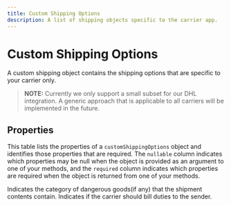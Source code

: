 ```yaml
---
title: Custom Shipping Options
description: A list of shipping objects specific to the carrier app.
---
```


Custom Shipping Options
===============================================
A custom shipping object contains the shipping options that are specific to your carrier only. 


> **NOTE:** 
> Currently we only support a small subset for our DHL integration. A generic approach that is applicable to 
> all carriers will be implemented in the future.

Properties
-----------------------------------------------

This table lists the properties of a `customShippingOptions` object and identifies those properties that are required. The `nullable`
column indicates which properties may be null when the object is provided as an argument to one of your methods, and the `required`
column indicates which properties are required when the object is returned from one of your methods.

<Reference>

  <Field name="dangerousGoodsCategory" type="string" required={false}>
    <Description>
      Indicates the category of dangerous goods(if any) that the shipment contents contain.
    </Description>
  </Field>

  <Field name="billDutiesToSender" type="boolean" required={false}>
    <Description>
      Indicates if the carrier should bill duties to the sender.
    </Description>
  </Field>

</Reference>
